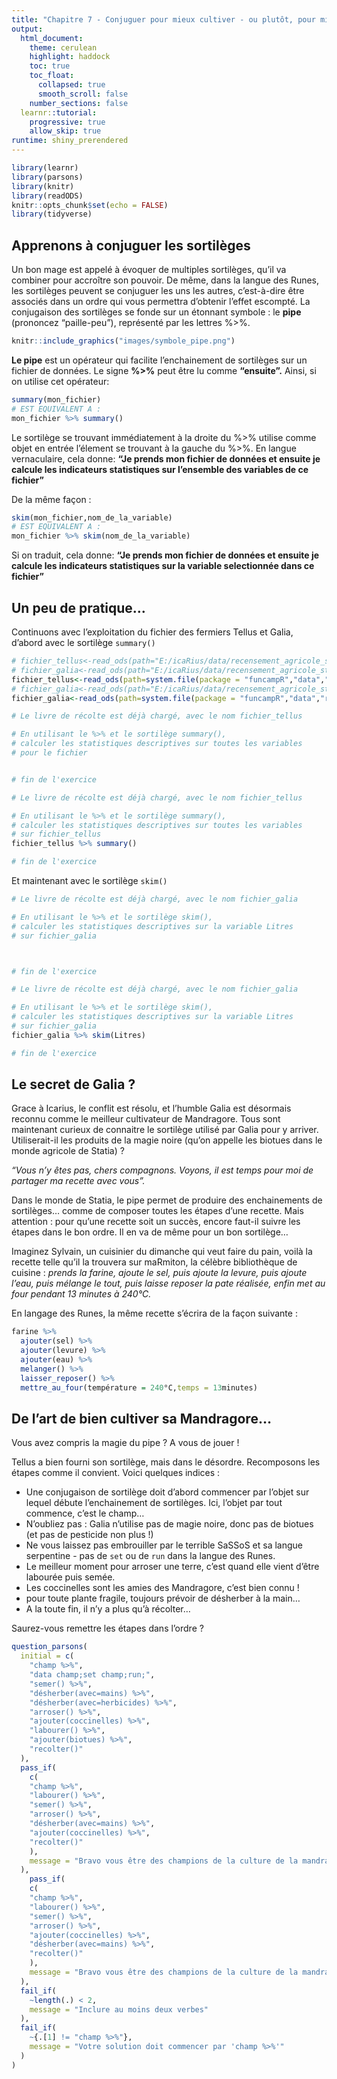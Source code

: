 ```yaml
---
title: "Chapitre 7 - Conjuguer pour mieux cultiver - ou plutôt, pour mieux calculer..."
output: 
  html_document:
    theme: cerulean
    highlight: haddock
    toc: true
    toc_float:
      collapsed: true
      smooth_scroll: false
    number_sections: false
  learnr::tutorial:
    progressive: true
    allow_skip: true
runtime: shiny_prerendered
---
```


```r
library(learnr)
library(parsons)
library(knitr)
library(readODS)
knitr::opts_chunk$set(echo = FALSE)
library(tidyverse)
```


## Apprenons à conjuguer les sortilèges

Un bon mage est appelé à évoquer de multiples sortilèges, qu'il va combiner pour accroître son pouvoir. De même, dans la langue des Runes, les sortilèges peuvent se conjuguer les uns les autres, c'est-à-dire être associés dans un ordre qui vous permettra d'obtenir l'effet escompté. La conjugaison des sortilèges se fonde sur un étonnant symbole : le **pipe** (prononcez "paille-peu"), représenté par les lettres %>%.

```r
knitr::include_graphics("images/symbole_pipe.png")
```

**Le pipe** est un opérateur qui facilite l'enchainement de sortilèges sur un fichier de données. Le signe **%>%** peut être lu comme **"ensuite".**  Ainsi, si on utilise cet opérateur:

```r
summary(mon_fichier)
# EST EQUIVALENT A :
mon_fichier %>% summary()
```

Le sortilège se trouvant immédiatement à la droite du %>% utilise comme objet en entrée l'élement se trouvant à la gauche du %>%. En langue vernaculaire, cela donne: **"Je prends mon fichier de données et ensuite je calcule les indicateurs statistiques sur l'ensemble des variables de ce fichier"**
<p>
<p>
De la même façon :
```r
skim(mon_fichier,nom_de_la_variable)
# EST EQUIVALENT A :
mon_fichier %>% skim(nom_de_la_variable)
```

Si on traduit, cela donne: **"Je prends mon fichier de données et ensuite je calcule les indicateurs statistiques sur la variable selectionnée dans ce fichier"**

## Un peu de pratique...
 
Continuons avec l'exploitation du fichier des fermiers Tellus et Galia, d'abord avec le sortilège `summary()`

```r
# fichier_tellus<-read_ods(path="E:/icaRius/data/recensement_agricole_statia_Tellus.ods")
# fichier_galia<-read_ods(path="E:/icaRius/data/recensement_agricole_statia_Galia.ods")
fichier_tellus<-read_ods(path=system.file(package = "funcampR","data","recensement_agricole_statia_Tellus.ods"))
# fichier_galia<-read_ods(path="E:/icaRius/data/recensement_agricole_statia_Galia.ods")
fichier_galia<-read_ods(path=system.file(package = "funcampR","data","recensement_agricole_statia_Galia.ods"))

```

```r
# Le livre de récolte est déjà chargé, avec le nom fichier_tellus

# En utilisant le %>% et le sortilège summary(), 
# calculer les statistiques descriptives sur toutes les variables 
# pour le fichier


# fin de l'exercice
``` 

```r
# Le livre de récolte est déjà chargé, avec le nom fichier_tellus

# En utilisant le %>% et le sortilège summary(), 
# calculer les statistiques descriptives sur toutes les variables 
# sur fichier_tellus
fichier_tellus %>% summary()

# fin de l'exercice
``` 

Et maintenant avec le sortilège `skim()`

```r
# Le livre de récolte est déjà chargé, avec le nom fichier_galia

# En utilisant le %>% et le sortilège skim(), 
# calculer les statistiques descriptives sur la variable Litres
# sur fichier_galia



# fin de l'exercice
``` 
 

```r
# Le livre de récolte est déjà chargé, avec le nom fichier_galia

# En utilisant le %>% et le sortilège skim(), 
# calculer les statistiques descriptives sur la variable Litres
# sur fichier_galia
fichier_galia %>% skim(Litres)

# fin de l'exercice
```  
 
 
## Le secret de Galia ?

Grace à Icarius, le conflit est résolu, et l'humble Galia est désormais reconnu comme le meilleur cultivateur de Mandragore. Tous sont maintenant curieux de connaitre le sortilège utilisé par Galia pour y arriver. Utiliserait-il les produits de la magie noire (qu'on appelle les biotues dans le monde agricole de Statia) ? 

*"Vous n'y êtes pas, chers compagnons. Voyons, il est temps pour moi de partager ma recette avec vous".* 

Dans le monde de Statia, le pipe permet de produire des enchainements de sortilèges... comme de composer toutes les étapes d'une recette. Mais attention : pour qu'une recette soit un succès, encore faut-il suivre les étapes dans le bon ordre. Il en va de même pour un bon sortilège...

Imaginez Sylvain, un cuisinier du dimanche qui veut faire du pain, voilà la recette telle qu'il la trouvera sur maRmiton, la célèbre bibliothèque de cuisine : *prends la farine, ajoute le sel, puis ajoute la levure, puis ajoute l'eau, puis mélange le tout, puis laisse reposer la pate réalisée, enfin met au four pendant 13 minutes à 240°C.*

En langage des Runes, la même recette s'écrira de la façon suivante :

```r
farine %>% 
  ajouter(sel) %>% 
  ajouter(levure) %>% 
  ajouter(eau) %>% 
  melanger() %>% 
  laisser_reposer() %>% 
  mettre_au_four(température = 240°C,temps = 13minutes)
```


## De l'art de bien cultiver sa Mandragore...

Vous avez compris la magie du pipe ? A vous de jouer !

Tellus a bien fourni son sortilège, mais dans le désordre. Recomposons les étapes comme il convient. Voici quelques indices :

- Une conjugaison de sortilège doit d'abord commencer par l'objet sur lequel débute l'enchainement de sortilèges. Ici, l'objet par tout commence, c'est le champ...
- N'oubliez pas : Galia n'utilise pas de magie noire, donc pas de biotues (et pas de pesticide non plus !)
- Ne vous laissez pas embrouiller par le terrible SaSSoS et sa langue serpentine - pas de `set` ou de `run` dans la langue des Runes.
- Le meilleur moment pour arroser une terre, c'est quand elle vient d'être labourée puis semée.
- Les coccinelles sont les amies des Mandragore, c'est bien connu !
- pour toute plante fragile, toujours prévoir de désherber à la main...
- A la toute fin, il n'y a plus qu'à récolter...

Saurez-vous remettre les étapes dans l'ordre ?


```r
question_parsons(
  initial = c(
    "champ %>%",
    "data champ;set champ;run;",
    "semer() %>%",
    "désherber(avec=mains) %>%",
    "désherber(avec=herbicides) %>%",
    "arroser() %>%",
    "ajouter(coccinelles) %>%",
    "labourer() %>%",
    "ajouter(biotues) %>%",
    "recolter()"
  ),
  pass_if(
    c(
    "champ %>%",
    "labourer() %>%",
    "semer() %>%",
    "arroser() %>%",
    "désherber(avec=mains) %>%",
    "ajouter(coccinelles) %>%",
    "recolter()"
    ),
    message = "Bravo vous être des champions de la culture de la mandragore! Rentrez le code 777 dans le jeu icaRius pour continuer l'aventure"
  ),
    pass_if(
    c(
    "champ %>%",
    "labourer() %>%",
    "semer() %>%",
    "arroser() %>%",
    "ajouter(coccinelles) %>%",
    "désherber(avec=mains) %>%",
    "recolter()"
    ),
    message = "Bravo vous être des champions de la culture de la mandragore! Rentrez le code 777 dans le jeu icaRius pour continuer l'aventure"
  ),
  fail_if(
    ~length(.) < 2,
    message = "Inclure au moins deux verbes"
  ),
  fail_if(
    ~{.[1] != "champ %>%"},
    message = "Votre solution doit commencer par 'champ %>%'"
  )
)
```

 